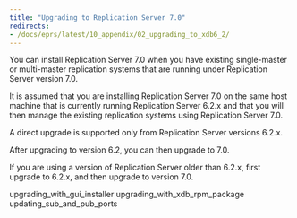 ```yaml
---
title: "Upgrading to Replication Server 7.0"
redirects:
- /docs/eprs/latest/10_appendix/02_upgrading_to_xdb6_2/
---
```


<div id="upgrading_to_xdb6_2" class="registered_link"></div>

You can install Replication Server 7.0 when you have existing single-master or multi-master replication systems that are running under Replication Server version 7.0.

It is assumed that you are installing Replication Server 7.0 on the same host machine that is currently running Replication Server 6.2.x and that you will then manage the existing replication systems using Replication Server 7.0.

A direct upgrade is supported only from Replication Server versions 6.2.x.

After upgrading to version 6.2, you can then upgrade to 7.0.

If you are using a version of Replication Server older than 6.2.x, first upgrade to 6.2.x, and then upgrade to version 7.0.

<div class="toctree" maxdepth="3">

upgrading_with_gui_installer upgrading_with_xdb_rpm_package updating_sub_and_pub_ports

</div>
